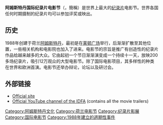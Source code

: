 {{Infobox Film Festival
| name        = 阿姆斯特丹国际纪录片电影节<br>International Documentary Film Festival Amsterdam
| image       = 
| caption     = 
| location    = {{NLD}}[[阿姆斯特丹|阿姆斯特丹]]
| founded     = 1988
| host           =IDFA
| language       = 国际
| website     = {{url|http://www.idfa.nl}}
}}

'''阿姆斯特丹国际纪录片电影节'''（{{lang-en|International Documentary Film Festival Amsterdam}}，簡稱{{lang|en|IDFA}}）是世界上最大的[[纪录片|纪录片]]电影节。世界各国任何时期摄制的纪录片均可以参加评奖或映出。

== 历史 ==
1988年创建于荷兰[[阿姆斯特丹|阿姆斯特丹]]，最初是在[[莱顿广场|莱顿广场]]举行，后渐渐扩散至其他位置，一些相关机构和电影院也加入了进来。电影节的宗旨是推广有创造性的纪录片作品给越来越多的大众。它由起初一个节日渐渐演变成一个持续十一天，放映200多场纪录片，吸引12万观众的大型电影节。除了国际电影项目，其多样性的种类在世界和欧洲首演。电影节还举办辩论，论坛以及研讨会。

==外部链接==
* [http://www.idfa.nl Official site] {{Wayback|url=http://www.idfa.nl/ |date=20150911224012 }}
* [https://www.youtube.com/user/IDFA Official YouTube channel of the IDFA] (contains all the movie trailers)

[[Category:阿姆斯特丹文化|Category:阿姆斯特丹文化]]
[[Category:荷兰电影节|Category:荷兰电影节]]
[[Category:纪录片影展|Category:纪录片影展]]
[[Category:国际电影节|Category:国际电影节]]
[[Category:1988年建立的週期性事件|Category:1988年建立的週期性事件]]
{{movie-stub}}